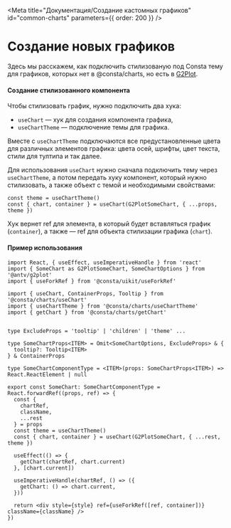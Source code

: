 
<Meta title="Документация/Создание кастомных графиков" id="common-charts" parameters={{ order: 200 }} />

# Создание новых графиков

Здесь мы расскажем, как подключить стилизованую под Consta тему для графиков, которых нет в
@сonsta/charts, но есть в [G2Plot](https://g2plot.antv.vision/en).

#### Создание стилизованного компонента

Чтобы стилизовать график, нужно подключить два хука:
* `useChart` — хук для создания компонента графика,
* `useChartTheme` — подключение темы для графика.

Вместе с `useChartTheme` подключаются все предустановленные цвета для различных элементов графика:
цвета осей, шрифты, цвет текста, стили для тултипа и так далее.

Для использования `useChart` нужно сначала подключить тему через `useChartTheme`, а потом передать хуку компонент, который нужно стилизовать, а также объект с темой и необходимыми свойствами:

```tsx
const theme = useChartTheme()
const { chart, container } = useChart(G2PlotSomeChart, { ...props, theme })
```

Хук вернет ref для элемента, в который будет вставляться график (`container`), а также — ref для
объекта стилизации графика (`chart`).

#### Пример использования

```tsx
import React, { useEffect, useImperativeHandle } from 'react'
import { SomeChart as G2PlotSomeChart, SomeChartOptions } from '@antv/g2plot'
import { useForkRef } from '@consta/uikit/useForkRef'

import { useChart, ContainerProps, Tooltip } from '@consta/charts/useChart'
import { useChartTheme } from '@consta/charts/useChartTheme'
import { getChart } from '@consta/charts/getChart'


type ExcludeProps = 'tooltip' | 'children' | 'theme' ...

type SomeChartProps<ITEM> = Omit<SomeChartOptions, ExcludeProps> & {
  tooltip?: Tooltip<ITEM>
} & ContainerProps

type SomeChartComponentType = <ITEM>(props: SomeChartProps<ITEM>) => React.ReactElement | null

export const SomeChart: SomeChartComponentType = React.forwardRef((props, ref) => {
  const {
    chartRef,
    className,
    ...rest
  } = props
  const theme = useChartTheme()
  const { chart, container } = useChart(G2PlotSomeChart, { ...rest, theme })

  useEffect(() => {
    getChart(chartRef, chart.current)
  }, [chart.current])

  useImperativeHandle(chartRef, () => ({
    getChart: () => chart.current,
  }))

  return <div style={style} ref={useForkRef([ref, container])} className={className} />
})
```

